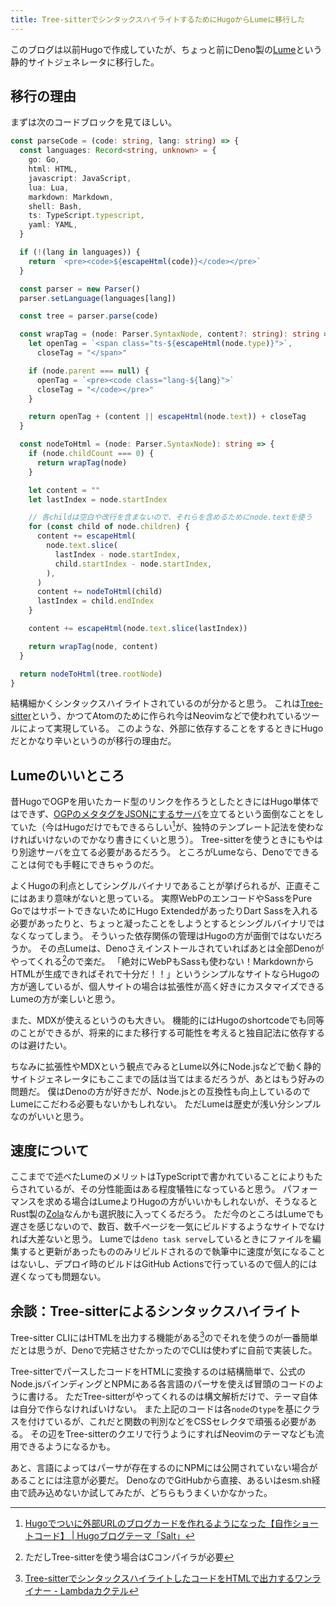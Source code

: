 ```yaml
---
title: Tree-sitterでシンタックスハイライトするためにHugoからLumeに移行した
---
```


このブログは以前Hugoで作成していたが、ちょっと前にDeno製の[Lume](https://lume.land/)という静的サイトジェネレータに移行した。

## 移行の理由

まずは次のコードブロックを見てほしい。

```ts
const parseCode = (code: string, lang: string) => {
  const languages: Record<string, unknown> = {
    go: Go,
    html: HTML,
    javascript: JavaScript,
    lua: Lua,
    markdown: Markdown,
    shell: Bash,
    ts: TypeScript.typescript,
    yaml: YAML,
  }

  if (!(lang in languages)) {
    return `<pre><code>${escapeHtml(code)}</code></pre>`
  }

  const parser = new Parser()
  parser.setLanguage(languages[lang])

  const tree = parser.parse(code)

  const wrapTag = (node: Parser.SyntaxNode, content?: string): string => {
    let openTag = `<span class="ts-${escapeHtml(node.type)}">`,
      closeTag = "</span>"

    if (node.parent === null) {
      openTag = `<pre><code class="lang-${lang}">`
      closeTag = "</code></pre>"
    }

    return openTag + (content || escapeHtml(node.text)) + closeTag
  }

  const nodeToHtml = (node: Parser.SyntaxNode): string => {
    if (node.childCount === 0) {
      return wrapTag(node)
    }

    let content = ""
    let lastIndex = node.startIndex

    // 各childは空白や改行を含まないので、それらを含めるためにnode.textを使う
    for (const child of node.children) {
      content += escapeHtml(
        node.text.slice(
          lastIndex - node.startIndex,
          child.startIndex - node.startIndex,
        ),
      )
      content += nodeToHtml(child)
      lastIndex = child.endIndex
    }

    content += escapeHtml(node.text.slice(lastIndex))

    return wrapTag(node, content)
  }

  return nodeToHtml(tree.rootNode)
}
```

結構細かくシンタックスハイライトされているのが分かると思う。
これは[Tree-sitter](https://github.com/tree-sitter/tree-sitter)という、かつてAtomのために作られ今はNeovimなどで使われているツールによって実現している。
このような、外部に依存することをするときにHugoだとかなり辛いというのが移行の理由だ。

## Lumeのいいところ

昔HugoでOGPを用いたカード型のリンクを作ろうとしたときにはHugo単体ではできず、[OGPのメタタグをJSONにするサーバ](https://github.com/akimon658/ogjson)を立てるという面倒なことをしていた（今はHugoだけでもできるらしい[^1]が、独特のテンプレート記法を使わなければいけないのでかなり書きにくいと思う）。
Tree-sitterを使うときにもやはり別途サーバを立てる必要があるだろう。
ところがLumeなら、Denoでできることは何でも手軽にできちゃうのだ。

よくHugoの利点としてシングルバイナリであることが挙げられるが、正直そこにはあまり意味がないと思っている。
実際WebPのエンコードやSassをPure GoではサポートできないためにHugo ExtendedがあったりDart Sassを入れる必要があったりと、ちょっと凝ったことをしようとするとシングルバイナリではなくなってしまう。
そういった依存関係の管理はHugoの方が面倒ではないだろうか。
その点Lumeは、Denoさえインストールされていればあとは全部Denoがやってくれる[^2]ので楽だ。
「絶対にWebPもSassも使わない！MarkdownからHTMLが生成できればそれで十分だ！！」というシンプルなサイトならHugoの方が適しているが、個人サイトの場合は拡張性が高く好きにカスタマイズできるLumeの方が楽しいと思う。

また、MDXが使えるというのも大きい。
機能的にはHugoのshortcodeでも同等のことができるが、将来的にまた移行する可能性を考えると独自記法に依存するのは避けたい。

ちなみに拡張性やMDXという観点でみるとLume以外にNode.jsなどで動く静的サイトジェネレータにもここまでの話は当てはまるだろうが、あとはもう好みの問題だ。
僕はDenoの方が好きだが、Node.jsとの互換性も向上しているのでLumeにこだわる必要もないかもしれない。
ただLumeは歴史が浅い分シンプルなのがいいと思う。

## 速度について

ここまでで述べたLumeのメリットはTypeScriptで書かれていることによりもたらされているが、その分性能面はある程度犠牲になっていると思う。
パフォーマンスを求める場合はLumeよりHugoの方がいいかもしれないが、そうなるとRust製の[Zola](https://www.getzola.org/)なんかも選択肢に入ってくるだろう。
ただ今のところはLumeでも遅さを感じないので、数百、数千ページを一気にビルドするようなサイトでなければ大差ないと思う。
Lumeでは`deno task serve`しているときにファイルを編集すると更新があったもののみリビルドされるので執筆中に速度が気になることはないし、デプロイ時のビルドはGitHub Actionsで行っているので個人的には遅くなっても問題ない。

## 余談：Tree-sitterによるシンタックスハイライト

Tree-sitter CLIにはHTMLを出力する機能がある[^3]のでそれを使うのが一番簡単だとは思うが、Denoで完結させたかったのでCLIは使わずに自前で実装した。

Tree-sitterでパースしたコードをHTMLに変換するのは結構簡単で、公式のNode.jsバインディングとNPMにある各言語のパーサを使えば冒頭のコードのように書ける。
ただTree-sitterがやってくれるのは構文解析だけで、テーマ自体は自分で作らなければいけない。
また上記のコードは各`node`の`type`を基にクラスを付けているが、これだと関数の判別などをCSSセレクタで頑張る必要がある。
その辺をTree-sitterのクエリで行うようにすればNeovimのテーマなども流用できるようになるかも。

あと、言語によってはパーサが存在するのにNPMには公開されていない場合があることには注意が必要だ。
DenoなのでGitHubから直接、あるいはesm.sh経由で読み込めないか試してみたが、どちらもうまくいかなかった。

[^1]: [Hugoでついに外部URLのブログカードを作れるようになった【自作ショートコード】 | Hugoブログテーマ「Salt」](https://hugo-theme-salt.okdyy75.com/article/salt/blog-card/)
[^2]: ただしTree-sitterを使う場合はCコンパイラが必要
[^3]: [Tree-sitterでシンタックスハイライトしたコードをHTMLで出力するワンライナー - Lambdaカクテル](https://blog.3qe.us/entry/2023/05/15/200750#:~:text=sitter.github.io-,HTML%E3%81%AB%E5%87%BA%E5%8A%9B%E3%81%99%E3%82%8B(%E3%81%9D%E3%81%AE1)(%E8%BF%BD%E8%A8%98),-tree%2Dsitter%20highlight)

